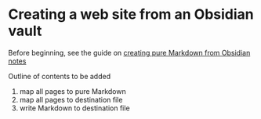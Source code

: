 # Creating a web site from an Obsidian vault


::: {.callout-tip title="Background information"}
Before beginning, see the guide on [creating pure Markdown from Obsidian notes](./markdownoptions.qmd)
:::



::: {.callout-caution title="TBA"}
Outline of contents to be added
:::


1. map all pages to pure Markdown
2. map all pages to destination file
3. write Markdown to destination file